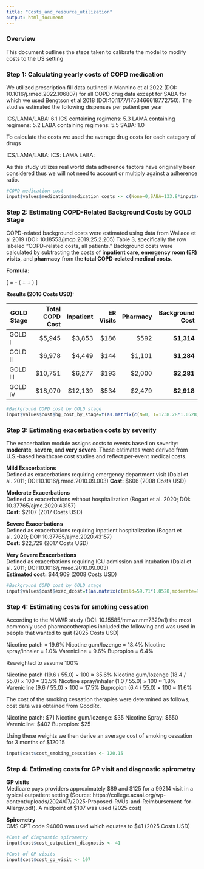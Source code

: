 ```yaml
---
title: "Costs_and_resource_utilization"
output: html_document
---
```


### Overview

This document outlines the steps taken to calibrate the model to modify costs to the US setting

### Step 1: Calculating yearly costs of COPD medication

We utilized prescription fill data outlined in Mannino et al 2022 (DOI: 10.1016/j.rmed.2022.106807) for all COPD drug data except for SABA for which we used Bengtson et al 2018 (DOI:10.1177/1753466618772750). The studies estimated the following dispenses per patient per year

ICS/LAMA/LABA: 6.1 
ICS containing regimens: 5.3
LAMA containing regimens: 5.2
LABA containing regimens: 5.5
SABA: 1.0

To calculate the costs we used the average drug costs for each category of drugs

ICS/LAMA/LABA:
ICS:
LAMA LABA:

As this study utilizes real world data adherence factors have originally been considered thus we will not need to account or multiply against a adherence ratio.

```r

#COPD medication cost
input$values$medication$medication_costs <- c(None=0,SABA=133.8*input$values$medication$medication_adherence, LABA=0, SABA_LABA=0, LAMA=3050.4*input$values$medication$medication_adherence, LAMA_SABA=0, LAMA_LABA=5150.4*input$values$medication$medication_adherence, LAMA_LAMA_SABA=0, ICS=0, ICS_SABA=0, ICS_LABA=0, ICS_LABA_SABA=0, ICS_LAMA=0, ICS_LAMA_SABA=0, ICS_LAMA_LABA=7913.6*input$values$medication$medication_adherence, ICS_LAMA_LABA_SABA=0)

```

### Step 2: Estimating COPD-Related Background Costs by GOLD Stage

COPD-related background costs were estimated using data from Wallace et al 2019 (DOI: 10.18553/jmcp.2019.25.2.205) Table 3, specifically the row labeled "COPD-related costs, all patients." Background costs were calculated by subtracting the costs of **inpatient care**, **emergency room (ER) visits**, and **pharmacy** from the **total COPD-related medical costs**. 

**Formula:**

\[
\text{Background Cost} = \text{Total COPD Medical Cost} - (\text{Inpatient} + \text{ER} + \text{Pharmacy})
\]

**Results (2016 Costs USD):**

| GOLD Stage    | Total COPD Cost | Inpatient | ER Visits | Pharmacy | **Background Cost** |
|---------------|----------------:|----------:|----------:|---------:|--------------------:|
| GOLD I        | \$5,945          | \$3,853   | \$186     | \$592    | **\$1,314**         |
| GOLD II       | \$6,978          | \$4,449   | \$144     | \$1,101  | **\$1,284**         |
| GOLD III      | \$10,751         | \$6,277   | \$193     | \$2,000  | **\$2,281**         |
| GOLD IV       | \$18,070         | \$12,139  | \$534     | \$2,479  | **\$2,918**         |

```r

#Background COPD cost by GOLD stage
input$values$cost$bg_cost_by_stage=t(as.matrix(c(N=0, I=1738.28*1.0528, II=1698.59*1.0528, III=3017.52*1.0528, IV=3860.2*1.0528)))

```

### Step 3: Estimating exacerbation costs by severity

The exacerbation module assigns costs to events based on severity: **moderate**, **severe**, and **very severe**. These estimates were derived from U.S.-based healthcare cost studies and reflect per-event medical costs.

**Mild Exacerbations**  
Defined as exacerbations requiring emergency department visit (Dalal et al. 2011; DOI:10.1016/j.rmed.2010.09.003) 
**Cost:** $606 (2008 Costs USD)

**Moderate Exacerbations**  
Defined as exacerbations without hospitalization (Bogart et al. 2020; DOI: 10.37765/ajmc.2020.43157)  
**Cost:** $2107 (2017 Costs USD)

**Severe Exacerbations**  
Defined as exacerbations requiring inpatient hospitalization (Bogart et al. 2020; DOI: 10.37765/ajmc.2020.43157)  
**Cost:** $22,729 (2017 Costs USD)

**Very Severe Exacerbations**  
Defined as exacerbations requiring ICU admission and intubation (Dalal et al. 2011; DOI:10.1016/j.rmed.2010.09.003)  
**Estimated cost:** $44,909 (2008 Costs USD)

```r

#Background COPD cost by GOLD stage
input$values$cost$exac_dcost=t(as.matrix(c(mild=59.71*1.0528,moderate=942.23*1.0528,severe=10546.6*1.0528, verysevere=30228.64*1.0528)))

```

### Step 4: Estimating costs for smoking cessation 

According to the MMWR study (DOI: 10.15585/mmwr.mm7329a1) the most commonly used pharmacotherapies included the following and was used in people that wanted to quit (2025 Costs USD)

Nicotine patch = 19.6%
Nicotine gum/lozenge = 18.4%
Nicotine spray/inhaler = 1.0%
Varenicline = 9.6%
Bupropion = 6.4%

Reweighted to assume 100%

Nicotine patch	(19.6 / 55.0) × 100 ≈ 35.6%
Nicotine gum/lozenge	(18.4 / 55.0) × 100 ≈ 33.5%
Nicotine spray/inhaler	(1.0 / 55.0) × 100 ≈ 1.8%
Varenicline	(9.6 / 55.0) × 100 ≈ 17.5%
Bupropion	(6.4 / 55.0) × 100 ≈ 11.6%

The cost of the smoking cessation therapies were determined as follows, cost data was obtained from GoodRx.

Nicotine patch: $71 
Nicotine gum/lozenge: $35
Nicotine Spray: $550
Varenicline: $402
Bupropion: $25

Using these weights we then derive an average cost of smoking cessation for 3 months of $120.15

```r

input$cost$cost_smoking_cessation <- 120.15

```

### Step 4: Estimating costs for GP visit and diagnostic spirometry 

**GP visits**  
Medicare pays providers approximately $89 and $125 for a 99214 visit in a typical outpatient setting (Source: https://college.acaai.org/wp-content/uploads/2024/07/2025-Proposed-RVUs-and-Reimbursement-for-Allergy.pdf). A midpoint of $107 was used (2025 cost)

**Spirometry**  
CMS CPT code 94060 was used which equates to $41 (2025 Costs USD)

```r

#Cost of diagnostic spirometry
input$cost$cost_outpatient_diagnosis <- 41

#Cost of GP visits
input$cost$cost_gp_visit <- 107

```


